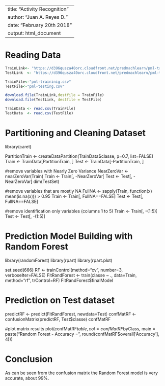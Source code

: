 
---
title: "Activity Recognition"
author: "Juan A. Reyes D."
date: "February 20th 2018"
output: html_document
---


# Reading Data

```r
TrainLink<- "https://d396qusza40orc.cloudfront.net/predmachlearn/pml-training.csv"
TestLink  <- "https://d396qusza40orc.cloudfront.net/predmachlearn/pml-testing.csv"

TrainFile<-"pml-traininig.csv"
TestFile<-"pml-testing.csv"

download.file(TrainLink,destfile = TrainFile)
download.file(TestLink, destfile = TestFile)

TrainData <- read.csv(TrainFile)
TestData  <- read.csv(TestFile)
```

# Partitioning and Cleaning Dataset

library(caret)

PartitionTrain  <- createDataPartition(TrainData$classe, p=0.7, list=FALSE)
Train <- TrainData[PartitionTrain, ]
Test  <- TrainData[-PartitionTrain, ]

#remove variables with Nearly Zero Variance
NearZeroVar <- nearZeroVar(Train)
Train <- Train[, -NearZeroVar]
Test  <- Test[, -NearZeroVar]
dim(TestSet)

#remove variables that are mostly NA
FullNA    <- sapply(Train, function(x) mean(is.na(x))) > 0.95
Train <- Train[, FullNA==FALSE]
Test  <- Test[, FullNA==FALSE]

#remove identification only variables (columns 1 to 5)
Train <- Train[, -(1:5)]
Test  <- Test[, -(1:5)]


# Prediction Model Building with Random Forest

library(randomForest)
library(rpart)
library(rpart.plot)

set.seed(666)
RF <- trainControl(method="cv", number=3, verboseIter=FALSE)
FitRandForest <- train(classe ~ ., data=Train, method="rf", trControl=RF)
FitRandForest$finalModel


# Prediction on Test dataset

predictRF <- predict(FitRandForest, newdata=Test)
confMatRF <- confusionMatrix(predictRF, Test$classe)
confMatRF

#plot matrix results
plot(confMatRF$table, col = confMatRF$byClass, main = paste("Random Forest - Accuracy =",
     round(confMatRF$overall['Accuracy'], 4)))
     
     
# Conclusion

As can be seen from the confusion matrix the Random Forest model is very accurate, about 99%. 
